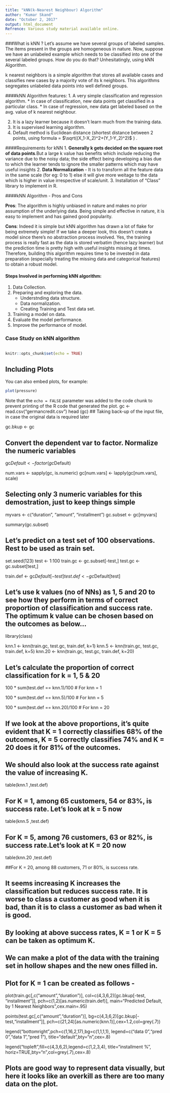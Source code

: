```yaml
---
title: "kNN(k-Nearest Neighbour) Algorithm"
author: "Kumar Skand"
date: "October 2, 2017"
output: html_document
Refrence: Various study material available online.
---
```


###What is kNN ?
Let's assume we have several groups of labeled samples. The items present in the groups are homogeneous in nature. Now, suppose we have an unlabeled example which needs to be classified into one of the several labeled groups. How do you do that? Unhesitatingly, using kNN Algorithm.

k nearest neighbors is a simple algorithm that stores all available cases and classifies new cases by a majority vote of its k neighbors. This algorithms segregates unlabeled data points into well defined groups.

####kNN Algorithm features:
1. A very simple classification and regression algorithm.
      * In case of classification, new data points get classified in a particular class.
      * In case of regression, new data get labeled based on the avg. value of k nearest neighbour.

2. It is a lazy learner because it doesn't learn much from the training data.
3. It is supervised learning algorithm.
4. Default method is Euclidean distance (shortest distance between 2 points, using formula  = $\sqrt((X_1-X_2)^2+(Y_1-Y_2)^2)$ ) .

####Requirements for kNN
1. **Generally k gets decided on the square root of data points**.But a large k value has benefits which include reducing the variance due to the noisy data; the side effect being developing a bias due to which the learner tends to ignore the smaller patterns which may have useful insights
2. **Data Normalization** - It is to transform all the feature data in the same scale (for eg: 0 to 1) else it will give more weitage to the data which is higher in value irrespective of scale/unit.
3. Installation of "Class" library to implement in R.

####kNN Algorithm - Pros and Cons

**Pros**: The algorithm is highly unbiased in nature and makes no prior assumption of the underlying data. Being simple and effective in nature, it is easy to implement and has gained good popularity.

**Cons**: Indeed it is simple but kNN algorithm has drawn a lot of flake for being extremely simple! If we take a deeper look, this doesn't create a model since there's no abstraction process involved. Yes, the training process is really fast as the data is stored verbatim (hence lazy learner) but the prediction time is pretty high with useful insights missing at times. Therefore, building this algorithm requires time to be invested in data preparation (especially treating the missing data and categorical features) to obtain a robust model.


#### Steps Involved in performing kNN algorithm:
1. Data Collection.
2. Preparing and exploring the data.
      * Understnding data structure.
      * Data normalization.
      * Creating Training and Test data set.
3. Training a model on data.
4. Evaluate the model performance.
5. Improve the performance of model.


### Case Study on kNN algorithm

```r

```


```r
knitr::opts_chunk$set(echo = TRUE)
```




## Including Plots

You can also embed plots, for example:

```r
plot(pressure)
```

Note that the `echo = FALSE` parameter was added to the code chunk to prevent printing of the R code that generated the plot.
gc <- read.csv("germancredit.csv")
head (gc)
## Taking back-up of the input file, in case the original data is required later

gc.bkup <- gc

## Convert the dependent var to factor. Normalize the numeric variables  

gc$Default <- factor(gc$Default)

num.vars <- sapply(gc, is.numeric)
gc[num.vars] <- lapply(gc[num.vars], scale)

## Selecting only 3 numeric variables for this demostration, just to keep things simple

myvars <- c("duration", "amount", "installment")
gc.subset <- gc[myvars]

summary(gc.subset)

## Let's predict on a test set of 100 observations. Rest to be used as train set.

set.seed(123) 
test <- 1:100
train.gc <- gc.subset[-test,]
test.gc <- gc.subset[test,]

train.def <- gc$Default[-test]
test.def <- gc$Default[test]

## Let's use k values (no of NNs) as 1, 5 and 20 to see how they perform in terms of correct proportion of classification and success rate. The optimum k value can be chosen based on the outcomes as below...

library(class)

knn.1 <-  knn(train.gc, test.gc, train.def, k=1)
knn.5 <-  knn(train.gc, test.gc, train.def, k=5)
knn.20 <- knn(train.gc, test.gc, train.def, k=20)

## Let's calculate the proportion of correct classification for k = 1, 5 & 20 

100 * sum(test.def == knn.1)/100  # For knn = 1


100 * sum(test.def == knn.5)/100  # For knn = 5

100 * sum(test.def == knn.20)/100 # For knn = 20

## If we look at the above proportions, it's quite evident that K = 1 correctly classifies 68% of the outcomes, K = 5 correctly classifies 74% and K = 20 does it for 81% of the outcomes. 

## We should also look at the success rate against the value of increasing K.

table(knn.1 ,test.def)

## For K = 1, among 65 customers, 54 or 83%, is success rate. Let's look at k = 5 now

table(knn.5 ,test.def)

## For K = 5, among 76 customers, 63 or 82%, is success rate.Let's look at K = 20 now

table(knn.20 ,test.def)

##For K = 20, among 88 customers, 71 or 80%, is success rate.

## It seems increasing K increases the classification but reduces success rate. It is worse to class a customer as good when it is bad, than it is to class a customer as bad when it is good. 
## By looking at above success rates, K = 1 or K = 5 can be taken as optimum K.
## We can make a plot of the data with the training set in hollow shapes and the new ones filled in. 
## Plot for K = 1 can be created as follows - 

plot(train.gc[,c("amount","duration")],
     col=c(4,3,6,2)[gc.bkup[-test, "installment"]],
     pch=c(1,2)[as.numeric(train.def)],
     main="Predicted Default, by 1 Nearest Neighbors",cex.main=.95)

points(test.gc[,c("amount","duration")],
       bg=c(4,3,6,2)[gc.bkup[-test,"installment"]],
       pch=c(21,24)[as.numeric(knn.1)],cex=1.2,col=grey(.7))

legend("bottomright",pch=c(1,16,2,17),bg=c(1,1,1,1),
       legend=c("data 0","pred 0","data 1","pred 1"),
       title="default",bty="n",cex=.8)

legend("topleft",fill=c(4,3,6,2),legend=c(1,2,3,4),
       title="installment %", horiz=TRUE,bty="n",col=grey(.7),cex=.8)

## Plots are good way to represent data visually, but here it looks like an overkill as there are too many data on the plot.
